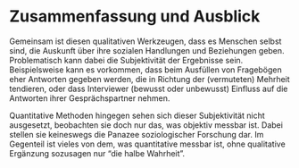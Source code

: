 \cleardoublepage
# Zusammenfassung und Ausblick {#zusammenfassung}

Gemeinsam ist diesen qualitativen Werkzeugen, dass es Menschen selbst sind, die Auskunft über ihre sozialen Handlungen und Beziehungen geben.
Problematisch kann dabei die Subjektivität der Ergebnisse sein.
Beispielsweise kann es vorkommen, dass beim Ausfüllen von Fragebögen eher Antworten gegeben werden, die in Richtung der (vermuteten) Mehrheit tendieren, oder dass Interviewer (bewusst oder unbewusst) Einfluss auf die Antworten ihrer Gesprächspartner nehmen.

Quantitative Methoden hingegen sehen sich dieser Subjektivität nicht ausgesetzt, beobachten sie doch nur das, was objektiv messbar ist.
Dabei stellen sie keineswegs die Panazee soziologischer Forschung dar.
Im Gegenteil ist vieles von dem, was quantitative messbar ist, ohne qualitative Ergänzung sozusagen nur "die halbe Wahrheit".